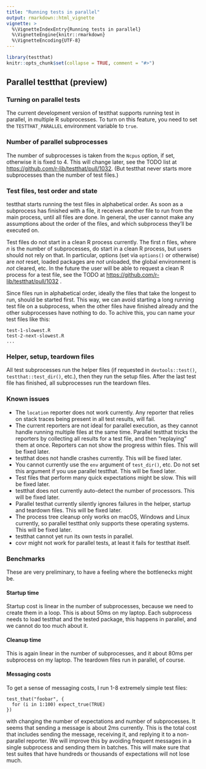 ```yaml
---
title: "Running tests in parallel"
output: rmarkdown::html_vignette
vignette: >
  %\VignetteIndexEntry{Running tests in parallel}
  %\VignetteEngine{knitr::rmarkdown}
  %\VignetteEncoding{UTF-8}
---
```


```r
library(testthat)
knitr::opts_chunk$set(collapse = TRUE, comment = "#>")
```

## Parallel testthat (preview)

### Turning on parallel tests

The current development version of testthat supports running test in
parallel, in multiple R subprocesses. To turn on this feature, you
need to set the `TESTTHAT_PARALLEL` environment variable to `true`.

### Number of parallel subprocesses

The number of subprocesses is taken from the `Ncpus` option, if set,
otherwise it is fixed to 4. This will change later, see the TODO list
at <https://github.com/r-lib/testthat/pull/1032>. (But testthat never
starts more subprocesses than the number of test files.)

### Test files, test order and state

testthat starts running the test files in alphabetical order. As soon
as a subprocess has finished with a file, it receives another file to
run from the main process, until all files are done. In general, the
user cannot make any assumptions about the order of the files, and
which subprocess they'll be executed on.

Test files do not start in a clean R process currently. The first *n*
files, where *n* is the number of subprocesses, do start in a clean R
process, but users should not rely on that. In particular, options
(set via `options()` or otherwise) are *not* reset, loaded packages
are *not* unloaded, the global environment is *not* cleared, etc. In
the future the user will be able to request a clean R process for a
test file, see the TODO at
<https://github.com/r-lib/testthat/pull/1032> .

Since files run in alphabetical order, ideally the files that take the
longest to run, should be started first. This way, we can avoid
starting a long running test file on a subprocess, when the other
files have finished already and the other subprocesses have nothing to
do. To achive this, you can name your test files like this:

    test-1-slowest.R
    test-2-next-slowest.R
    ...

### Helper, setup, teardown files

All test subprocesses run the helper files (if requested in
`devtools::test()`, `testthat::test_dir()`, etc.), then they run the
setup files. After the last test file has finished, all subprocesses
run the teardown files.

### Known issues

-   The `location` reporter does not work currently. Any reporter that
    relies on stack traces being present in all test results, will
    fail.
-   The current reporters are not ideal for parallel execution, as
    they cannot handle running multiple files at the same time.
    Parallel testthat tricks the reporters by collecting all results
    for a test file, and then "replaying" them at once. Reporters can
    not show the progress within files. This will be fixed later.
-   testthat does not handle crashes currently. This will be fixed
    later.
-   You cannot currently use the `env` argument of `test_dir()`, etc.
    Do not set this argument if you use parallel testthat. This will
    be fixed later.
-   Test files that perform many quick expectations might be slow.
    This will be fixed later.
-   testthat does not currently auto-detect the number of processors.
    This will be fixed later.
-   Parallel testhat currently silently ignores failures in the
    helper, startup and teardown files. This will be fixed later.
-   The process tree cleanup only works on macOS, Windows and Linux
    currently, so parallel testthat only supports these operating
    systems. This will be fixed later.
-   testthat cannot yet run its own tests in parallel.
-   covr might not work for parallel tests, at least it fails for
    testthat itself.

### Benchmarks

These are very preliminary, to have a feeling where the bottlenecks
might be.

#### Startup time

Startup cost is linear in the number of subprocesses, because we need
to create them in a loop. This is about 50ms on my laptop. Each
subprocess needs to load testthat and the tested package, this happens
in parallel, and we cannot do too much about it.

#### Cleanup time

This is again linear in the number of subprocesses, and it about 80ms
per subprocess on my laptop. The teardown files run in parallel, of
course.

#### Messaging costs

To get a sense of messaging costs, I run 1-8 extremely simple test
files:

    test_that("foobar", {
      for (i in 1:100) expect_true(TRUE)
    })

with changing the number of expectations and number of subprocesses.
It seems that sending a message is about 2ms currently. This is the
total cost that includes sending the message, receiving it, and
replying it to a non-parallel reporter. We will improve this by
avoiding frequent messages in a single subprocess and sending them in
batches. This will make sure that test suites that have hundreds or
thousands of expectations will not lose much.
